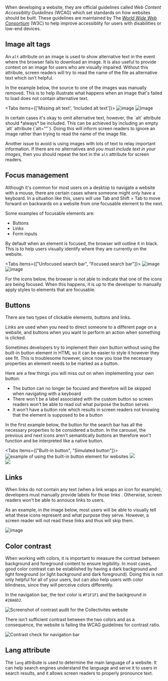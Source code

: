 
When developing a website, they are official guidelines called _Web Content Accessiblity Guidelines_ (WCAG) which set standards
on how websites should be built. These guidelines are maintained by The
[_World Wide Web Consortium_](https://www.w3.org/) (W3C) to help improve accessiblity for users with disabilities
or low-end devices.

## Image alt tags

An `alt` attribute on an image is used to show alternative text in the event where the browser fails
to download an image.
It is also useful to provide context on an image for users who are visually impaired. Without this attribute, screen
readers will try to read the name of the file as alternative text which isn't helpful.

In the example below, the source to one of the images was manually removed. This is to help illustrate what happens when an image that's failed to load does not contain alternative text.

<Tabs items={['Missing alt text', 'Included alt text']}>
    <Tab>
    ![image](/missing-alt.png)
    </Tab>
    <Tab>
    ![image](/included-alt.png)
    </Tab>

</Tabs>

<Callout type="info">
  In certain cases it's okay to omit alternative text, however, the `alt` attribute should *always* be
  included. This can be achieved by including an empty `alt` attribute (`alt=""`). Doing this will inform
  screen readers to ignore an image rather than trying to read the name of the image file.
</Callout>

Another issue to avoid is using images with lots of text to relay important information. If there are no
alternatives and _you must include text in your images_, then you should repeat the text in the `alt` attribute
for screen readers.

## Focus management

Although it's common for most users on a desktop to navigate a website with a mouse,
there are certain cases where someone might only have a keyboard. In a situation like this,
users will use <Hotkey>Tab</Hotkey> and <Hotkey>Shift</Hotkey> + <Hotkey>Tab</Hotkey> to move forward
on backwards on a website from one focusable element to the next.

Some examples of focusable elements are:

- Buttons
- Links
- Form inputs

By default when an element is focused, the browser will outline it in black. This is to help users
visually identify where they are currently on the website.

<Tabs items={["Unfocused search bar", "Focused search bar"]}>
  <Tab>![image](/non-focused-input.png)</Tab>
  <Tab>![image](/focused-input.png)</Tab>
</Tabs>

For the icons below, the browser is not able to indicate that one of the icons are being focused.
When this happens, it is up to the developer to manually apply styles to elements that are focusable.

## Buttons

There are two types of clickable elements, buttons and links.

Links are used when you need to direct someone to a different page on a website, and buttons when you
want to perform an action when something is clicked.

Sometimes developers try to implement their own button without using the built-in button element in HTML so it can
be easier to style it however they see fit. This is troublesome however, since now you lose the necessary
properties an element needs to be marked as a button.

Here are a few things you will miss out on when implementing your own button:

- The button can no longer be focused and therefore will be skipped when navigating with a keyboard
- There won't be a label associated with the custom button so screen readers won't be able to read out what
  purpose the button serves
- It won't have a button role which results in screen readers not knowing that the element is supposed to be a
  button

In the first example below, the button for the search bar has all the necessary properties to
be considered a button. In the carousel, the previous and next icons aren't semantically buttons an therefore won't
function and be interpreted like a native button.

<Tabs items={["Built-in button", "Simulated button"]}>
  <Tab>![example of using the built-in button element for websites](/organic-button.png)</Tab>
  <Tab>
    ![](/simulated-button.png) <br /> ![](/simulated-button2.png)
  </Tab>
</Tabs>

## Links

When links do not contain any text (when a link wraps an icon for example), developers must manually
provide labels for those links . Otherwise, screen readers won't be able to annouce links to users.

As an example, in the image below, most users will be able to visually tell what these icons represent and what purpose they serve.
However, a screen reader will not read these links and thus will skip them.

![image](/links-screenshot.png)

## Color contrast

When working with colors, it is important to measure the contrast between background and foreground content
to ensure legibility. In most cases, good color contrast can be established by having a dark background and
light foreground (or light background and dark foreground). Doing this is not only helpful for all of your users,
but can also help users with color blindness, since they will perceive colors differently.

In the navigation bar, the text color is `#F1F1F1` and the background in `#28A6D2`.

![Screenshot of contrast audit for the Collectivités website](/contrast.png)

There isn't sufficient contrast between the two colors and as a consequence, the website is failing the WCAG
guidelines for contrast ratio.

![Contrast check for navigation bar](/adobe-contrast.png)

## Lang attribute

The `lang` attribute is used to determine the main language of a website. It can help search engines
understand the language and serve it to users in search results, and it allows screen readers
to properly pronounce text.
